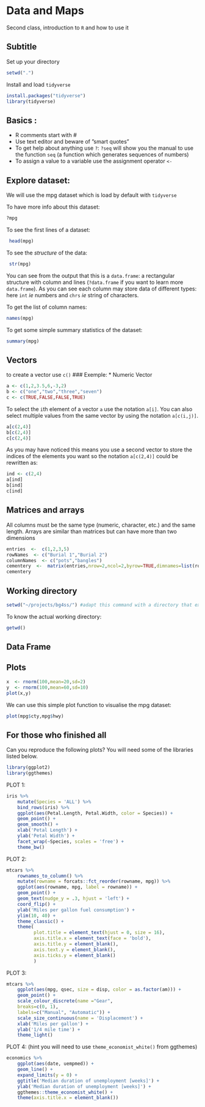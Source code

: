 # Data and Maps{#dnm}
Second class, introduction to `R` and how to use it

## Subtitle 

Set up your directory

```r
setwd(".")
```


Install and load `tidyverse`

```r
install.packages("tidyverse")
library(tidyverse)
```
## Basics :

* R comments start with #
* Use text editor and beware of ”smart quotes”
* To get help about anything use `?`: `?seq` will show you the manual to  use the function `seq` (a function which generates sequences of numbers)
* To assign a value to a variable use the assignment operator `<-`

## Explore dataset:

We will use the mpg dataset which is load by default with `tidyverse`

To have more info about this dataset:
```r
?mpg 
```
To see the first lines of a dataset:
```r
 head(mpg) 
```

To see the _structure_ of the data:
```r
 str(mpg)
```
You can see from the output that this is a `data.frame`:  a rectangular structure with column and lines (`?data.frame` if you want to learn more `data.frame`). As you can see each column may store data of different types: here `int` _ie_ numbers and `chrs` _ie_ string of characters.


To get the list of column names:
```r
names(mpg)
```

To get some simple summary statistics of the dataset:

```r
summary(mpg)
```


## Vectors

to create a vector use `c()`
### Exemple:
* Numeric Vector
```r
a <- c(1,2,3.5,6,-3,2)
b <- c("one","two","three","seven")
c <- c(TRUE,FALSE,FALSE,TRUE)
```


To select the `i`th element of a vector `a` use the notation `a[i]`. You can also select multiple values from the same vector by using the notation `a[c(i,j)]`.

```r
a[c(2,4)]
b[c(2,4)]
c[c(2,4)]
```

As you may have noticed this means you use a second vector to store the indices of the elements you want so the notation  `a[c(2,4)]` could be rewritten as:

```r
ind <- c(2,4)
a[ind]
b[ind]
c[ind]
```


## Matrices and arrays
All columns must be the same type (numeric, character, etc.) and the same
length. Arrays are similar than matrices but can have more than two dimensions
```r
entries  <-  c(1,2,3,5)
rowNames  <- c("Burial 1","Burial 2")
columnNames  <- c("pots","bangles")
cementery  <-  matrix(entries,nrow=2,ncol=2,byrow=TRUE,dimnames=list(rowNames,columnNames))
cementery
```

## Working directory

```r
setwd("~/projects/bg4ss/") #adapt this command with a directory that exists in your computer 
```

To know the actual working directory:

```r
getwd()
```

## Data Frame

## Plots

```r
x  <- rnorm(100,mean=20,sd=2)
y  <- rnorm(100,mean=60,sd=10)
plot(x,y)
```
We can use this simple plot function to visualise the mpg dataset:

```r
plot(mpg$cty,mpg$hwy)
```

## For those who finished all
Can you reproduce the following plots?
You will need some of the libraries listed below.

```r
library(ggplot2)
library(ggthemes)
```


PLOT 1:

```r
iris %>%
    mutate(Species = 'ALL') %>%
    bind_rows(iris) %>%
    ggplot(aes(Petal.Length, Petal.Width, color = Species)) +
    geom_point() +
    geom_smooth() +
    xlab('Petal Length') +
    ylab('Petal Width') +
    facet_wrap(~Species, scales = 'free') +
    theme_bw()
```

PLOT 2:

```r
mtcars %>%
    rownames_to_column() %>%
    mutate(rowname = forcats::fct_reorder(rowname, mpg)) %>%
    ggplot(aes(rowname, mpg, label = rowname)) +
    geom_point() +
    geom_text(nudge_y = .3, hjust = 'left') +
    coord_flip() +
    ylab('Miles per gallon fuel consumption') +
    ylim(10, 40) +
    theme_classic() +
    theme(
          plot.title = element_text(hjust = 0, size = 16),
          axis.title.x = element_text(face = 'bold'),
          axis.title.y = element_blank(),
          axis.text.y = element_blank(),
          axis.ticks.y = element_blank()
          )
```

PLOT 3:

```r
mtcars %>%
    ggplot(aes(mpg, qsec, size = disp, color = as.factor(am))) +
    geom_point() +
    scale_colour_discrete(name ="Gear",
    breaks=c(0, 1),
    labels=c("Manual", "Automatic")) +
    scale_size_continuous(name = 'Displacement') +
    xlab('Miles per gallon') +
    ylab('1/4 mile time') +
    theme_light()
```

PLOT 4:
(hint you will need to use `theme_economist_white()` from ggthemes)

```r
economics %>%
    ggplot(aes(date, uempmed)) +
    geom_line() +
    expand_limits(y = 0) +
    ggtitle('Median duration of unemployment [weeks]') +
    ylab('Median duration of unemployment [weeks]') +
    ggthemes::theme_economist_white() +
    theme(axis.title.x = element_blank())
```


 

